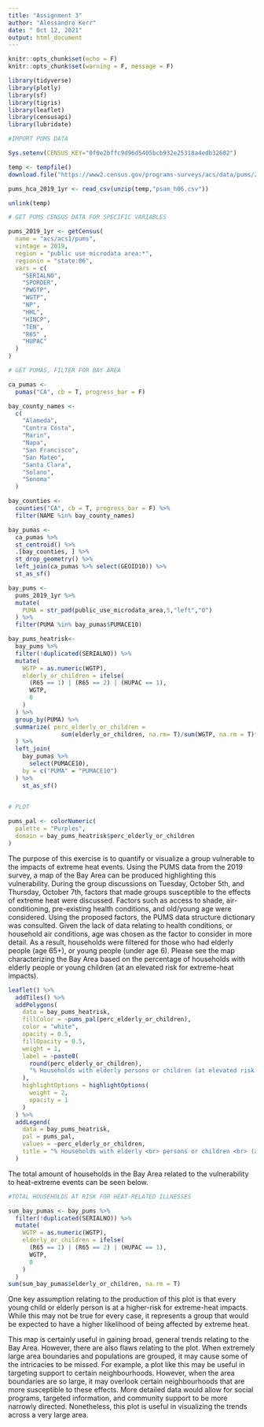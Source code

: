 ```yaml
---
title: "Assignment 3"
author: "Alessandro Kerr"
date: " Oct 12, 2021"
output: html_document
---
```


```r

knitr::opts_chunk$set(echo = F)
knitr::opts_chunk$set(warning = F, message = F)

library(tidyverse)
library(plotly)
library(sf)
library(tigris)
library(leaflet)
library(censusapi)
library(lubridate)
```

```r
#IMPORT PUMS DATA

Sys.setenv(CENSUS_KEY="0f0e2bffc9d96d5405bcb932e25318a4edb32602")

temp <- tempfile()
download.file("https://www2.census.gov/programs-surveys/acs/data/pums/2019/1-Year/csv_hca.zip",destfile = temp)

pums_hca_2019_1yr <- read_csv(unzip(temp,"psam_h06.csv"))

unlink(temp)
```

```r
# GET PUMS CENSUS DATA FOR SPECIFIC VARIABLES

pums_2019_1yr <- getCensus(
  name = "acs/acs1/pums",
  vintage = 2019,
  region = "public use microdata area:*", 
  regionin = "state:06",
  vars = c(
    "SERIALNO",
    "SPORDER",
    "PWGTP",
    "WGTP",
    "NP",
    "HHL",
    "HINCP",
    "TEN",
    "R65" ,
    "HUPAC"
  )
)
```

```r
# GET PUMAS, FILTER FOR BAY AREA

ca_pumas <-
  pumas("CA", cb = T, progress_bar = F)

bay_county_names <-
  c(
    "Alameda",
    "Contra Costa",
    "Marin",
    "Napa",
    "San Francisco",
    "San Mateo",
    "Santa Clara",
    "Solano",
    "Sonoma"
  )
```

```r
bay_counties <-
  counties("CA", cb = T, progress_bar = F) %>%
  filter(NAME %in% bay_county_names)

bay_pumas <-
  ca_pumas %>% 
  st_centroid() %>% 
  .[bay_counties, ] %>% 
  st_drop_geometry() %>% 
  left_join(ca_pumas %>% select(GEOID10)) %>% 
  st_as_sf()

bay_pums <-
  pums_2019_1yr %>% 
  mutate(
    PUMA = str_pad(public_use_microdata_area,5,"left","0")
  ) %>% 
  filter(PUMA %in% bay_pumas$PUMACE10)
```

```r
bay_pums_heatrisk<-
  bay_pums %>%
  filter(!duplicated(SERIALNO)) %>%
  mutate(
    WGTP = as.numeric(WGTP),
    elderly_or_children = ifelse(
      (R65 == 1) | (R65 == 2) | (HUPAC == 1), 
      WGTP,
      0
    )
  ) %>%
  group_by(PUMA) %>%
  summarize( perc_elderly_or_children = 
               sum(elderly_or_children, na.rm= T)/sum(WGTP, na.rm = T)*100
  ) %>%
  left_join(
    bay_pumas %>%
      select(PUMACE10),
    by = c("PUMA" = "PUMACE10") 
  ) %>%
    st_as_sf()
  

```

```r
# PLOT

pums_pal <- colorNumeric(
  palette = "Purples",
  domain = bay_pums_heatrisk$perc_elderly_or_children
)
```


The purpose of this exercise is to quantify or visualize a group vulnerable to the impacts of extreme heat events. Using the PUMS data from the 2019 survey, a map of the Bay Area can be produced highlighting this vulnerability. During the group discussions on Tuesday, October 5th, and Thursday, October 7th, factors that made groups susceptible to the effects of extreme heat were discussed. Factors such as access to shade, air-conditioning, pre-existing health conditions, and old/young age were considered. Using the proposed factors, the PUMS data structure dictionary was consulted. Given the lack of data relating to health conditions, or household air conditions, age was chosen as the factor to consider in more detail. As a result, households were filtered for those who had elderly people (age 65+), or young people (under age 6). Please see the map characterizing the Bay Area based on the percentage of households with elderly people or young children (at an elevated risk for extreme-heat impacts).

```r
leaflet() %>%
  addTiles() %>% 
  addPolygons(
    data = bay_pums_heatrisk,
    fillColor = ~pums_pal(perc_elderly_or_children),
    color = "white",
    opacity = 0.5,
    fillOpacity = 0.5,
    weight = 1,
    label = ~paste0(
      round(perc_elderly_or_children), 
      "% Households with elderly persons or children (at elevated risk for heat-extreme impacts)"
    ),
    highlightOptions = highlightOptions(
      weight = 2,
      opacity = 1
    )
  ) %>% 
  addLegend(
    data = bay_pums_heatrisk,
    pal = pums_pal,
    values = ~perc_elderly_or_children,
    title = "% Households with elderly <br> persons or children <br> (at elevated risk for <br> heat-extreme impacts)"
  )


```


The total amount of households in the Bay Area related to the vulnerability to heat-extreme events can be seen below.
 

```r
#TOTAL HOUSEHOLDS AT RISK FOR HEAT-RELATED ILLNESSES

sum_bay_pumas <- bay_pums %>%
  filter(!duplicated(SERIALNO)) %>%
  mutate(
    WGTP = as.numeric(WGTP),
    elderly_or_children = ifelse(
      (R65 == 1) | (R65 == 2) | (HUPAC == 1), 
      WGTP,
      0
    )
  ) 
sum(sum_bay_pumas$elderly_or_children, na.rm = T)

```


One key assumption relating to the production of this plot is that every young child or elderly person is at a higher-risk for extreme-heat impacts. While this may not be true for every case, it represents a group that would be expected to have a higher likelihood of being affected by extreme heat. 

This map is certainly useful in gaining broad, general trends relating to the Bay Area. However, there are also flaws relating to the plot. When extremely large area boundaries and populations are grouped, it may cause some of the intricacies to be missed. For example, a plot like this may be useful in targeting support to certain neighbourhoods. However, when the area boundaries are so large, it may overlook certain neighbourhoods that are more susceptible to these effects. More detailed data would allow for social programs, targeted information, and community support to be more narrowly directed. Nonetheless, this plot is useful in visualizing the trends across a very large area. 
